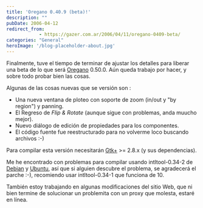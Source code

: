 ```yaml
---
title: 'Oregano 0.40.9 (beta)!'
description: ""
pubDate: 2006-04-12
redirect_from: 
            - https://gazer.com.ar/2006/04/11/oregano-0409-beta/
categories: "General"
heroImage: '/blog-placeholder-about.jpg'
---
```

Finalmente, tuve el tiempo de terminar de ajustar los detalles para liberar una beta de lo que será [Oregano](http://oregano.gforge.lug.fi.uba.ar/) 0.50.0. Aún queda trabajo por hacer, y sobre todo probar bien las cosas.

Algunas de las cosas nuevas que se versión son :

- Una nueva ventana de ploteo con soporte de zoom (in/out y "by region") y panning.
- El Regreso de _Flip & Rotate_ (aunque sigue con problemas, anda muucho mejor).
- Nuevo diálogo de edición de propiedades para los componentes.
- El código fuente fue reestructurado para no volverme loco buscando archivos :-)

Para compilar esta versión necesitarán [Gtk+](http://www.gtk.org/) >= 2.8.x (y sus dependencias).

Me he encontrado con problemas para compilar usando intltool-0.34-2 de [Debian](http://www.debian.org/) y [Ubuntu](http://www.ubuntu.com/), así que si alguien descubre el problema, se agradecerá el parche :-), recomiendo usar intltool-0.34-1 que funciona de 10.

También estoy trabajando en algunas modificaciones del sitio Web, que ni bien termine de solucionar un problemita con un proxy que molesta, estaré en línea.
